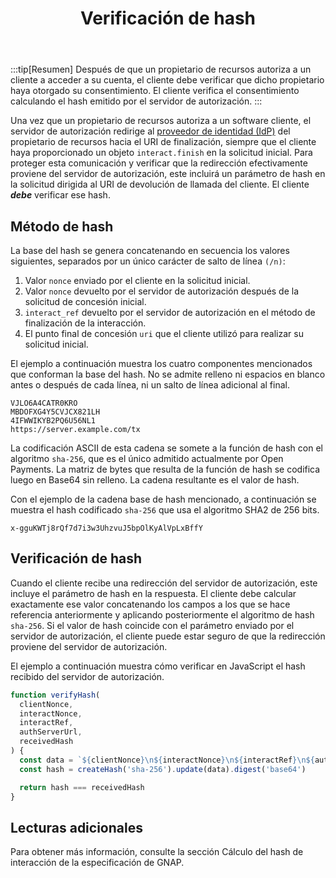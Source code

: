 ﻿---
title: Verificación de hash
---


:::tip[Resumen]
Después de que un propietario de recursos autoriza a un cliente a acceder a su cuenta, el cliente debe verificar que dicho propietario haya otorgado su consentimiento. El cliente verifica el consentimiento calculando el hash emitido por el servidor de autorización.
:::

Una vez que un propietario de recursos autoriza a un software cliente, el servidor de autorización redirige al [proveedor de identidad (IdP)](/es/identity/idp/) del propietario de recursos hacia el URI de finalización, siempre que el cliente haya proporcionado un objeto `interact.finish` en la solicitud inicial. Para proteger esta comunicación y verificar que la redirección efectivamente proviene del servidor de autorización, este incluirá un parámetro de hash en la solicitud dirigida al URI de devolución de llamada del cliente. El cliente **_debe_** verificar ese hash.

## Método de hash

La base del hash se genera concatenando en secuencia los valores siguientes, separados por un único carácter de salto de línea `(/n)`:

1. Valor `nonce` enviado por el cliente en la solicitud inicial.
2. Valor `nonce` devuelto por el servidor de autorización después de la solicitud de concesión inicial.
3. `interact_ref` devuelto por el servidor de autorización en el método de finalización de la interacción.
4. El punto final de concesión `uri` que el cliente utilizó para realizar su solicitud inicial.

El ejemplo a continuación muestra los cuatro componentes mencionados que conforman la base del hash. No se admite relleno ni espacios en blanco antes o después de cada línea, ni un salto de línea adicional al final.

```http title="Example hash base"
VJLO6A4CATR0KRO
MBDOFXG4Y5CVJCX821LH
4IFWWIKYB2PQ6U56NL1
https://server.example.com/tx
```

La codificación ASCII de esta cadena se somete a la función de hash con el algoritmo `sha-256`, que es el único admitido actualmente por Open Payments. La matriz de bytes que resulta de la función de hash se codifica luego en Base64 sin relleno. La cadena resultante es el valor de hash.

Con el ejemplo de la cadena base de hash mencionado, a continuación se muestra el hash codificado `sha-256` que usa el algoritmo SHA2 de 256 bits.

```http title="SHA2 256-bit hash example"
x-gguKWTj8rQf7d7i3w3UhzvuJ5bpOlKyAlVpLxBffY
```

## Verificación de hash

Cuando el cliente recibe una redirección del servidor de autorización, este incluye el parámetro de hash en la respuesta. El cliente debe calcular exactamente ese valor concatenando los campos a los que se hace referencia anteriormente y aplicando posteriormente el algoritmo de hash `sha-256`. Si el valor de hash coincide con el parámetro enviado por el servidor de autorización, el cliente puede estar seguro de que la redirección proviene del servidor de autorización.

El ejemplo a continuación muestra cómo verificar en JavaScript el hash recibido del servidor de autorización.

```javascript title='JavaScript example'
function verifyHash(
  clientNonce,
  interactNonce,
  interactRef,
  authServerUrl,
  receivedHash
) {
  const data = `${clientNonce}\n${interactNonce}\n${interactRef}\n${authServerUrl}/`
  const hash = createHash('sha-256').update(data).digest('base64')

  return hash === receivedHash
}
```

## Lecturas adicionales

Para obtener más información, consulte la sección <LinkOut href='https://datatracker.ietf.org/doc/html/draft-ietf-gnap-core-protocol-20#name-calculating-the-interaction'>Cálculo del hash de interacción</LinkOut> de la especificación de GNAP.
